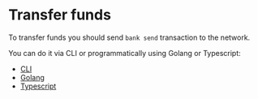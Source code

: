 # Transfer funds

To transfer funds you should send `bank send` transaction to the network.

You can do it via CLI or programmatically using Golang or Typescript:

-   [CLI](./cli.md)
-   [Golang](./go.md)
-   [Typescript](./ts.md)
